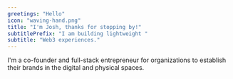 ```yaml
---
greetings: "Hello"
icon: "waving-hand.png"
title: "I'm Josh, thanks for stopping by!"
subtitlePrefix: "I am building lightweight "
subtitle: "Web3 experiences."
---
```



I'm a <Underlining>co-founder</Underlining> and <Underlining>full-stack entrepreneur</Underlining> for organizations to establish their brands in the digital and physical spaces.